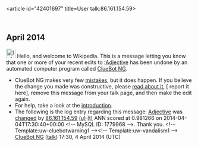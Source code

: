 <article id="42401697" title=User talk:86.161.154.59>
	<talkpage id="42401697" title="User talk:86.161.154.59">


== April 2014 ==
[[File:Information.svg|left|25px|alt=|link=]] Hello, and welcome to Wikipedia. This is a message letting you know that one or more of your recent edits to [[:Adjective]] has been undone by an automated computer program called [[User:ClueBot NG|ClueBot NG]].
{{clear}}
* ClueBot NG makes very few [[User:ClueBot NG#Information About False Positives|mistakes]], but it does happen. If you believe the change you made was constructive, please [[User:ClueBot NG#Information About False Positives|read about it]], [{{User:ClueBot NG/Warnings/FPReport|1779968}} report it here], remove this message from your talk page, and then make the edit again.
* For help, take a look at the [[Wikipedia:Introduction|introduction]].
* The following is the log entry regarding this message: [[Adjective]] was [http://en.wikipedia.org/w/index.php?title=Adjective&amp;diff=602751294&amp;oldid=602548438 changed] by [[Special:Contributions/86.161.154.59|86.161.154.59]] [[User:86.161.154.59|(u)]] [[User talk:86.161.154.59|(t)]] ANN scored at 0.981266 on 2014-04-04T17:30:40+00:00 &lt;!-- MySQL ID: 1779968 --&gt;. Thank you. &lt;!-- Template:uw-cluebotwarning1 --&gt;&lt;!-- Template:uw-vandalism1 --&gt; [[User:ClueBot NG|ClueBot NG]] ([[User talk:ClueBot NG|talk]]) 17:30, 4 April 2014 (UTC)
	</talkpage>
</article>